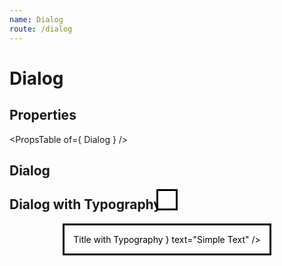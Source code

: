 ```yaml
---
name: Dialog
route: /dialog
---
```



# Dialog

## Properties
<PropsTable of={ Dialog } />

## Dialog
<Playground>
    <Dialog
        open={ false }
        title='My beautiful Dialog'
        text="Isn't it?"
    />
</Playground>

## Dialog with Typography
<Playground>
    <Dialog
        open={ false }
        title={ <Typography color="primary">Title with Typography</Typography> }
        text="Simple Text"
    />
</Playground>
